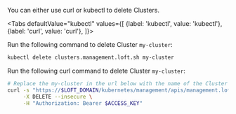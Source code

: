 

You can either use curl or kubectl to delete Clusters.

<Tabs
    defaultValue="kubectl"
    values={[
      {label: 'kubectl', value: 'kubectl'},
      {label: 'curl', value: 'curl'},
    ]}>
  <TabItem value="kubectl">


Run the following command to delete Cluster `my-cluster`:
```bash
kubectl delete clusters.management.loft.sh my-cluster 
```


  </TabItem>
  <TabItem value="curl">


Run the following curl command to delete Cluster `my-cluster`:
```bash
# Replace the my-cluster in the url below with the name of the Cluster you want to delete
curl -s "https://$LOFT_DOMAIN/kubernetes/management/apis/management.loft.sh/v1/clusters/my-cluster" \
     -X DELETE --insecure \
     -H "Authorization: Bearer $ACCESS_KEY"
```


  </TabItem>
</Tabs>
